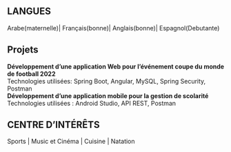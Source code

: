 

## LANGUES
Arabe(maternelle)|
Français(bonne)|
Anglais(bonne)|
Espagnol(Debutante)


## Projets

<div><strong>Développement d’une application Web pour l’événement coupe
du monde de football 2022</strong> </div>
<h>Technologies utilisées: Spring Boot, Angular, MySQL, Spring
Security, Postman
</h>
<div><strong>Développement d’une application mobile pour la gestion de
scolarité </strong></div>
<h>Technologies utilisées : Android Studio, API REST, Postman</h>




## CENTRE D’INTÉRÊTS


Sports | Music et Cinéma | Cuisine | Natation
